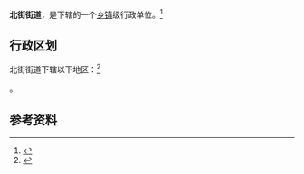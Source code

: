 {{中国乡级行政区|21/13/82/002/000}}

'''北街街道'''，是{{PRC admin/fullname|21/13/82/002/000|3}}下辖的一个[[乡镇|乡镇]]级行政单位。<ref>{{PRC admin/ref sgc|{{PRC admin/parent|21/13/82/002/000}}}}</ref>

== 行政区划 ==

北街街道下辖以下地区：<ref>{{PRC admin/ref sgc|21/13/82/002/000}}</ref>

{{PRC admin/children|21/13/82/002/000}}。

== 参考资料 ==

{{reflist}}

{{行政区划小作品}}
{{PRC admin/navcat|21/13/82/002/000}}